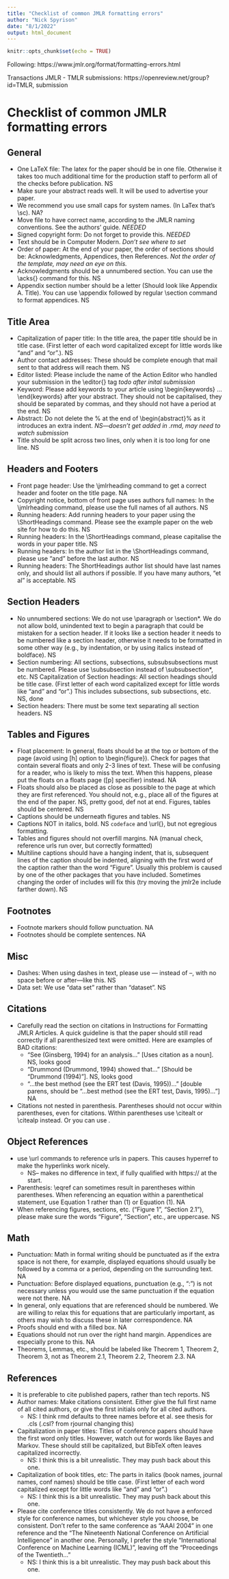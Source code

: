 ```yaml
---
title: "Checklist of common JMLR formatting errors"
author: "Nick Spyrison"
date: "8/1/2022"
output: html_document
---
```


```r
knitr::opts_chunk$set(echo = TRUE)
```

Following: https://www.jmlr.org/format/formatting-errors.html

Transactions JMLR - TMLR submissions: https://openreview.net/group?id=TMLR, submission


# Checklist of common JMLR formatting errors

## General

- One LaTeX file: The latex for the paper should be in one file. Otherwise it takes too much additional time for the production staff to perform all of the checks before publication. NS
- Make sure your abstract reads well. It will be used to advertise your paper. 
- We recommend you use small caps for system names. (In LaTex that's \\sc). NA?
- Move file to have correct name, according to the JMLR naming conventions. See the authors' guide. _NEEDED_
- Signed copyright form: Do not forget to provide this. _NEEDED_
- Text should be in Computer Modern. _Don't see where to set_
- Order of paper: At the end of your paper, the order of sections should be: Acknowledgments, Appendices, then References. _Not the order of the template, may need an eye on this._
- Acknowledgments should be a unnumbered section. You can use the \\acks{} command for this. NS
- Appendix section number should be a letter (Should look like Appendix A. Title). You can use \\appendix followed by regular \\section command to format appendices. NS

## Title Area

- Capitalization of paper title: In the title area, the paper title should be in title case. (First letter of each word capitalized except for little words like "and" and "or".). NS
- Author contact addresses: These should be complete enough that mail sent to that address will reach them. NS
- Editor listed: Please include the name of the Action Editor who handled your submission in the \\editor{} tag _todo after inital submission_
- Keyword: Please add keywords to your article using \\begin{keywords} ... \\end{keywords} after your abstract. They should not be capitalised, they should be separated by commas, and they should not have a period at the end. NS
- Abstract: Do not delete the % at the end of \\begin{abstract}% as it introduces an extra indent. _NS---doesn't get added in .rmd, may need to watch submission_
- Title should be split across two lines, only when it is too long for one line. NS

## Headers and Footers
- Front page header: Use the \\jmlrheading command to get a correct header and footer on the title page. NA
- Copyright notice, bottom of front page uses authors full names: In the \\jmlrheading command, please use the full names of all authors. NS
- Running headers: Add running headers to your paper using the \\ShortHeadings command. Please see the example paper on the web site for how to do this. NS
- Running headers: In the \\ShortHeadings command, please capitalise the words in your paper title. NS
- Running headers: In the author list in the \\ShortHeadings command, please use "and" before the last author. NS
- Running headers: The ShortHeadings author list should have last names only, and should list all authors if possible. If you have many authors, "et al" is acceptable. NS

## Section Headers

- No unnumbered sections: We do not use \\paragraph or \\section*. We do not allow bold, unindented text to begin a paragraph that could be mistaken for a section header. If it looks like a section header it needs to be numbered like a section header, otherwise it needs to be formatted in some other way (e.g., by indentation, or by using italics instead of boldface). NS
- Section numbering: All sections, subsections, subsubsubsections must be numbered. Please use \\subsubsection instead of \\subsubsection*, etc. NS
Capitalization of Section headings: All section headings should be title case. (First letter of each word capitalized except for little words like "and" and "or".) This includes subsections, sub subsections, etc. NS, done
- Section headers: There must be some text separating all section headers. NS

## Tables and Figures

- Float placement: In general, floats should be at the top or bottom of the page (avoid using [h] option to \\begin{figure}). Check for pages that contain several floats and only 2-3 lines of text. These will be confusing for a reader, who is likely to miss the text. When this happens, please put the floats on a floats page ([p] specifier) instead. NA
- Floats should also be placed as close as possible to the page at which they are first referenced. You should not, e.g., place all of the figures at the end of the paper. NS, pretty good, def not at end.
Figures, tables should be centered. NS
- Captions should be underneath figures and tables. NS
- Captions NOT in italics, bold. NS `codeface` and \\url{}, but not egregious formatting.
- Tables and figures should not overfill margins. NA (manual check, reference urls run over, but correctly formatted)
- Multiline captions should have a hanging indent, that is, subsequent lines of the caption should be indented, aligning with the first word of the caption rather than the word "Figure". Usually this problem is caused by one of the other packages that you have included. Sometimes changing the order of includes will fix this (try moving the jmlr2e include farther down). NS

## Footnotes

- Footnote markers should follow punctuation. NA
- Footnotes should be complete sentences. NA

## Misc

- Dashes: When using dashes in text, please use --- instead of --, with no space before or after---like this. NS
- Data set: We use "data set" rather than "dataset". NS

## Citations
- Carefully read the section on citations in Instructions for Formatting JMLR Articles. A quick guideline is that the paper should still read correctly if all parenthesized text were omitted. Here are examples of BAD citations:
    - "See (Ginsberg, 1994) for an analysis..." [Uses citation as a noun]. NS, looks good
    - "Drummond (Drummond, 1994) showed that..." [Should be "Drummond (1994)"]. NS, looks good
    - "...the best method (see the ERT test (Davis, 1995))..." [double parens, should be "...best method (see the ERT test, Davis, 1995)..."] NA
- Citations not nested in parenthesis. Parentheses should not occur within parentheses, even for citations. Within parentheses use \citealt or \citealp instead. Or you can use \citep[e.g.,][]{smith00}.

## Object References

- use \\url commands to reference urls in papers. This causes hyperref to make the hyperlinks work nicely.
    - NS-- makes no difference in text, if fully qualified with https:// at the start.
- Parenthesis: \\eqref can sometimes result in parentheses within parentheses. When referencing an equation within a parenthetical statement, use Equation 1 rather than (1) or Equation (1). NA
- When referencing figures, sections, etc. ("Figure 1", "Section 2.1"), please make sure the words "Figure", "Section", etc., are uppercase. NS

## Math

- Punctuation: Math in formal writing should be punctuated as if the extra space is not there, for example, displayed equations should usually be followed by a comma or a period, depending on the surrounding text. NA
- Punctuation: Before displayed equations, punctuation (e.g., ":") is not necessary unless you would use the same punctuation if the equation were not there. NA
- In general, only equations that are referenced should be numbered. We are willing to relax this for equations that are particularly important, as others may wish to discuss these in later correspondence. NA
- Proofs should end with a filled box. NA
- Equations should not run over the right hand margin. Appendices are especially prone to this. NA
- Theorems, Lemmas, etc., should be labeled like Theorem 1, Theorem 2, Theorem 3, not as Theorem 2.1, Theorem 2.2, Theorem 2.3. NA

## References
- It is preferable to cite published papers, rather than tech reports. NS
- Author names: Make citations consistent. Either give the full first name of all cited authors, or give the first initials only for all cited authors. 
    - NS: I think rmd defaults to three names before et al. see thesis for .cls (.csl? from rjournal changing this)
- Capitalization in paper titles: Titles of conference papers should have the first word only titles. However, watch out for words like Bayes and Markov. These should still be capitalized, but BibTeX often leaves capitalized incorrectly.
    - NS: I think this is a bit unrealistic. They may push back about this one.
- Capitalization of book titles, etc: The parts in italics (book names, journal names, conf names) should be title case. (First letter of each word capitalized except for little words like "and" and "or".)
    - NS: I think this is a bit unrealistic. They may push back about this one.
- Please cite conference titles consistently. We do not have a enforced style for conference names, but whichever style you choose, be consistent. Don't refer to the same conference as "AAAI 2004" in one reference and the "The Nineteenth National Conference on Artificial Intelligence" in another one. Personally, I prefer the style "International Conference on Machine Learning (ICML)", leaving off the "Proceedings of the Twentieth..."
    - NS: I think this is a bit unrealistic. They may push back about this one.